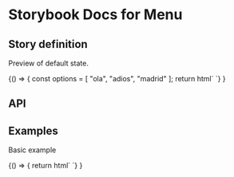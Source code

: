 

# Storybook Docs for Menu

<Meta title="DESIGN SYSTEM/menu" />

## Story definition

Preview of default state.

<Story name="Develop">
  {() => {
	  	const options = [
			"ola",
			"adios",
			"madrid"
		];		
		return html`
			<correos-ui-menu
				name="${text('name', 'identificador', 'Value Properties')}"
				value="${text('value', 'ad', 'Value Properties')}"
				options="${array('options', options, ',', 'Value Properties')}"
				opened="${boolean('opened', true, 'Value Properties')}"
			/>
		`}
	}
</Story>

## API

<Props of="correos-ui-menu" />

## Examples

Basic example

<Preview withToolbar>
  <Story name="Example">
	{() => {		
			return html`
				<correos-ui-menu
					name="identificador"
					value="ad"
					options="ola,adios,madrid"
					opened="true"
				/>
			`}
		}
  </Story>
</Preview>
